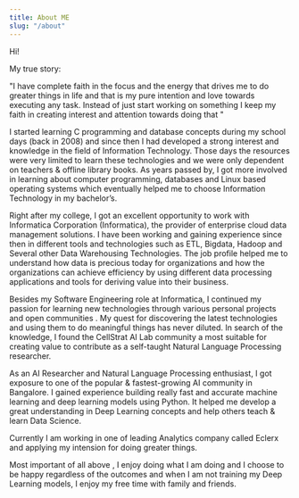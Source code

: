 ```yaml
---
title: About ME
slug: "/about"
---
```


Hi!

My true story: 

"I have complete faith in the focus and the energy that drives me to do greater things in life and that is my pure intention and love towards executing any task. Instead of just start working on something I keep my faith in creating interest and attention towards doing that "

I started learning C programming and database concepts during my school days (back in 2008) and since then I had developed a strong interest and knowledge in the field of Information Technology. Those days the resources were very limited to learn these technologies and we were only dependent on teachers & offline library books. As years passed by, I got more involved in learning about computer programming, databases and Linux based operating systems which eventually helped me to choose Information Technology in my bachelor’s.



Right after my college, I got an excellent opportunity to work with Informatica Corporation (Informatica), the provider of enterprise cloud data management solutions. I have been working and gaining experience since then in different tools and technologies such as  ETL, Bigdata, Hadoop and Several other Data Warehousing Technologies. The job profile helped me to understand how data is precious today for organizations and how the organizations can achieve efficiency by using different data processing applications and tools for deriving value into their business.

Besides my Software Engineering role at Informatica, I continued my passion for learning new technologies through various personal projects and open communities . My quest for discovering the latest technologies and using them to do meaningful things has never diluted. In search of the knowledge, I found the CellStrat AI Lab community a most suitable for creating value to contribute as a self-taught Natural Language Processing researcher.



As an AI Researcher and Natural Language Processing enthusiast, I got exposure to one of the popular & fastest-growing AI community in Bangalore. I gained experience building really fast and accurate machine learning and deep learning models using Python. It helped me develop a great understanding in Deep Learning concepts and help others teach & learn Data Science.

Currently I am working in one of leading Analytics company called Eclerx and applying my intension for doing greater things.

Most important of all above ,  I enjoy doing what I am doing and I choose to be happy regardless of the outcomes and when I am not training my Deep Learning models, I enjoy my free time with family and friends.
